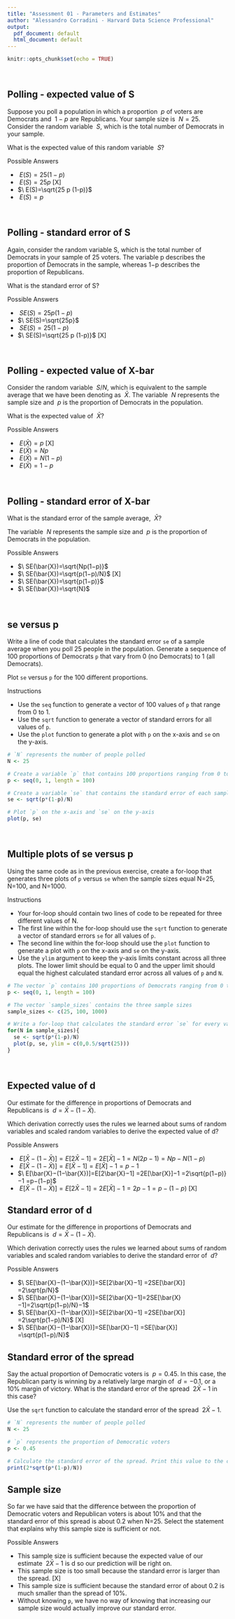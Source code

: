 ```yaml
---
title: "Assessment 01 - Parameters and Estimates"
author: "Alessandro Corradini - Harvard Data Science Professional"
output:
  pdf_document: default
  html_document: default
---
```


```r
knitr::opts_chunk$set(echo = TRUE)
```

<br/>

## **Polling - expected value of S**
Suppose you poll a population in which a proportion $\ p$ of voters are Democrats and $\ 1−p$ are Republicans. Your sample size is $\ N=25$. Consider the random variable $\ S$, which is the total number of Democrats in your sample.

What is the expected value of this random variable $\ S$?

Possible Answers

- $\ E(S)=25(1−p)$
- $\ E(S)=25p$ [X]
- $\ E(S)=\sqrt{25 p (1-p)}$
- $\ E(S)=p$

<br/>

## **Polling - standard error of S**
Again, consider the random variable S, which is the total number of Democrats in your sample of 25 voters. The variable p describes the proportion of Democrats in the sample, whereas 1−p describes the proportion of Republicans.

What is the standard error of S?

Possible Answers

- $\ SE(S)=25p(1−p)$
- $\ SE(S)=\sqrt{25p}$
- $\ SE(S)=25(1−p)$
- $\ SE(S)=\sqrt{25 p (1-p)}$ [X]

<br/>

## **Polling - expected value of X-bar**
Consider the random variable $\ S/N$, which is equivalent to the sample average that we have been denoting as $\ \bar{X}$. The variable $\ N$ represents the sample size and $\ p$ is the proportion of Democrats in the population.

What is the expected value of $\ \bar{X}$?

Possible Answers

- $\ E(\bar{X})=p$ [X]
- $\ E(\bar{X})=Np$
- $\ E(\bar{X})=N(1−p)$
- $\ E(\bar{X})=1−p$


<br/>

## **Polling - standard error of X-bar**
What is the standard error of the sample average, $\ \bar{X}$?

The variable $\ N$ represents the sample size and $\ p$ is the proportion of Democrats in the population.

Possible Answers

- $\ SE(\bar{X})=\sqrt{Np(1−p)}$
- $\ SE(\bar{X})=\sqrt{p(1−p)/N}$ [X]
- $\ SE(\bar{X})=\sqrt{p(1−p)}$
- $\ SE(\bar{X})=\sqrt{N}$

<br/>

## **se versus p**
Write a line of code that calculates the standard error ```se``` of a sample average when you poll 25 people in the population. Generate a sequence of 100 proportions of Democrats ```p``` that vary from 0 (no Democrats) to 1 (all Democrats).

Plot ```se``` versus ```p``` for the 100 different proportions.

Instructions

- Use the ```seq``` function to generate a vector of 100 values of ```p``` that range from 0 to 1.
- Use the ```sqrt``` function to generate a vector of standard errors for all values of ```p```.
- Use the ```plot``` function to generate a plot with ```p``` on the x-axis and ```se``` on the y-axis.

```r
# `N` represents the number of people polled
N <- 25

# Create a variable `p` that contains 100 proportions ranging from 0 to 1 using the `seq` function
p <- seq(0, 1, length = 100)

# Create a variable `se` that contains the standard error of each sample average
se <- sqrt(p*(1-p)/N)

# Plot `p` on the x-axis and `se` on the y-axis
plot(p, se)
```

<br/>

## **Multiple plots of se versus p**
Using the same code as in the previous exercise, create a for-loop that generates three plots of ```p``` versus ```se``` when the sample sizes equal N=25, N=100, and N=1000.

Instructions

- Your for-loop should contain two lines of code to be repeated for three different values of N.
- The first line within the for-loop should use the ```sqrt``` function to generate a vector of standard errors ```se``` for all values of ```p```.
- The second line within the for-loop should use the ```plot``` function to generate a plot with ```p``` on the x-axis and ```se``` on the y-axis.
- Use the ```ylim``` argument to keep the y-axis limits constant across all three plots. The lower limit should be equal to 0 and the upper limit should equal the highest calculated standard error across all values of ```p``` and ```N```.

```r
# The vector `p` contains 100 proportions of Democrats ranging from 0 to 1 using the `seq` function
p <- seq(0, 1, length = 100)

# The vector `sample_sizes` contains the three sample sizes
sample_sizes <- c(25, 100, 1000)

# Write a for-loop that calculates the standard error `se` for every value of `p` for each of the three samples sizes `N` in the vector `sample_sizes`. Plot the three graphs, using the `ylim` argument to standardize the y-axis across all three plots.
for(N in sample_sizes){
  se <- sqrt(p*(1-p)/N)
  plot(p, se, ylim = c(0,0.5/sqrt(25)))
}
```

<br/>

## **Expected value of d**
Our estimate for the difference in proportions of Democrats and Republicans is $\ d=\bar{X}−(1−\bar{X})$.

Which derivation correctly uses the rules we learned about sums of random variables and scaled random variables to derive the expected value of d?


Possible Answers

- $\ E[\bar{X}−(1−\bar{X})]=E[2\bar{X}−1] =2E[\bar{X}]−1 = N(2p−1) = Np−N(1−p)$
- $\ E[\bar{X}−(1−\bar{X})]=E[\bar{X}−1] =E[\bar{X}]−1 =p−1$ 
- $\ E[\bar{X}−(1−\bar{X})]=E[2\bar{X}−1] =2E[\bar{X}]−1 =2\sqrt{p(1−p)}−1 =p−(1−p)$
- $\ E[\bar{X}−(1−\bar{X})]=E[2\bar{X}−1] =2E[\bar{X}]−1 =2p−1 =p−(1−p)$ [X]


## **Standard error of d**
Our estimate for the difference in proportions of Democrats and Republicans is $\ d=\bar{X}−(1−\bar{X})$.

Which derivation correctly uses the rules we learned about sums of random variables and scaled random variables to derive the standard error of $\ d$?

Possible Answers

- $\ SE[\bar{X}−(1−\bar{X})]=SE[2\bar{X}−1] =2SE[\bar{X}] =2\sqrt{p/N}$
- $\ SE[\bar{X}−(1−\bar{X})]=SE[2\bar{X}−1]=2SE[\bar{X}−1]=2\sqrt{p(1−p)/N}−1$
- $\ SE[\bar{X}−(1−\bar{X})]=SE[2\bar{X}−1] =2SE[\bar{X}] =2\sqrt{p(1−p)/N}$ [X]
- $\ SE[\bar{X}−(1−\bar{X})]=SE[\bar{X}−1] =SE[\bar{X}] =\sqrt{p(1−p)/N}$

## **Standard error of the spread**
Say the actual proportion of Democratic voters is $\ p=0.45$. In this case, the Republican party is winning by a relatively large margin of $\ d=−0.1$, or a 10% margin of victory. What is the standard error of the spread $\ 2\bar{X}−1$ in this case?

Use the ```sqrt``` function to calculate the standard error of the spread $\ 2\bar{X}−1$.

```r
# `N` represents the number of people polled
N <- 25

# `p` represents the proportion of Democratic voters
p <- 0.45

# Calculate the standard error of the spread. Print this value to the console.
print(2*sqrt(p*(1-p)/N))
```

## **Sample size**
So far we have said that the difference between the proportion of Democratic voters and Republican voters is about 10% and that the standard error of this spread is about 0.2 when N=25. Select the statement that explains why this sample size is sufficient or not.

Possible Answers

- This sample size is sufficient because the expected value of our estimate $\ 2\bar{X}−1$ is d so our prediction will be right on.
- This sample size is too small because the standard error is larger than the spread. [X]
- This sample size is sufficient because the standard error of about 0.2 is much smaller than the spread of 10%.
- Without knowing ```p```, we have no way of knowing that increasing our sample size would actually improve our standard error.